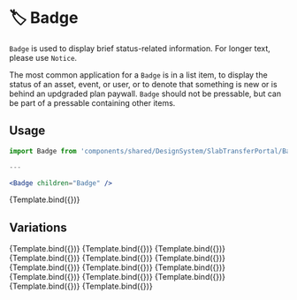 
<Meta title="Badge" component={Badge} />


# 🏷️ Badge

`Badge` is used to display brief status-related information. For longer text, please use `Notice`.

The most common application for a `Badge` is in a list item, to display the status of an asset, event, or user, or to denote that something is new or is behind an updgraded plan paywall. `Badge` should not be pressable, but can be part of a pressable containing other items.

## Usage

```jsx
import Badge from 'components/shared/DesignSystem/SlabTransferPortal/Badge';

---

<Badge children="Badge" />
```

<Canvas>
  <Story
    name="default"
    args={{
      children: "Badge",
      iconName: "account-check"
    }}
  >
    {Template.bind({})}
  </Story>
</Canvas>

<ArgsTable story="default" />

## Variations

<Canvas>
  <Story
    name="regular"
    args={{
      children: "Invited",
      iconName: "account-check",
      color: "success",
    }}
  >
    {Template.bind({})}
  </Story>
  <Story
    name="new"
    args={{
      children: "New",
      color: "caution"
    }}
  >
    {Template.bind({})}
  </Story>
  <Story
    name="upgrade"
    args={{
      children: "Upgrade",
      iconName: "lightning-bolt-circle",
      color: "upgrade",
    }}
  >
    {Template.bind({})}
  </Story>
  <Story
    name="connected"
    args={{
      children: "Connected",
      iconName: "link-variant",
    }}
  >
    {Template.bind({})}
  </Story>
  <Story
    name="pending"
    args={{
      children: "Signature Pending",
      iconName: "file-sign",
      color: "caution",
    }}
  >
    {Template.bind({})}
  </Story>
  <Story
    name="deactivated"
    args={{
      children: "Deactivated",
      iconName: "account-off",
      color: "destroy",
    }}
  >
    {Template.bind({})}
  </Story>
  <Story
    name="add-on"
    args={{
      children: "Add-On",
      iconName: "plus-circle-outline",
      color: "add_on",
    }}
  >
    {Template.bind({})}
  </Story>
</Canvas>

<Canvas>
  <Story
    name="regular-small"
    args={{
      children: "Invited",
      iconName: "account-check",
      color: "success",
      size: "small",
    }}
  >
    {Template.bind({})}
  </Story>
  <Story
    name="new-small"
    args={{
      children: "New",
      color: "caution",
      size: "small",
    }}
  >
    {Template.bind({})}
  </Story>
  <Story
    name="upgrade-small"
    args={{
      children: "Upgrade",
      iconName: "lightning-bolt-circle",
      color: "upgrade",
      size: "small",
    }}
  >
    {Template.bind({})}
  </Story>
  <Story
    name="connected-small"
    args={{
      children: "Connected",
      iconName: "link-variant",
      size: "small",
    }}
  >
    {Template.bind({})}
  </Story>
  <Story
    name="pending-small"
    args={{
      children: "Signature Pending",
      iconName: "file-sign",
      color: "caution",
      size: "small",
    }}
  >
    {Template.bind({})}
  </Story>
  <Story
    name="deactivated-small"
    args={{
      children: "Deactivated",
      iconName: "account-off",
      color: "destroy",
      size: "small",
    }}
  >
    {Template.bind({})}
  </Story>
  <Story
    name="add-on-small"
    args={{
      children: "Add-On",
      iconName: "plus-circle-outline",
      color: "add_on",
      size: "small",
    }}
  >
    {Template.bind({})}
  </Story>
</Canvas>